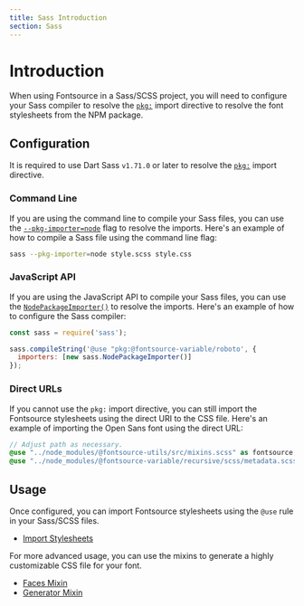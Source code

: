```yaml
---
title: Sass Introduction
section: Sass
---
```


# Introduction

When using Fontsource in a Sass/SCSS project, you will need to configure your Sass compiler to resolve the [`pkg:`](https://sass-lang.com/documentation/at-rules/use/#pkg-ur-ls) import directive to resolve the font stylesheets from the NPM package.

## Configuration

It is required to use Dart Sass `v1.71.0` or later to resolve the [`pkg:`](https://sass-lang.com/documentation/at-rules/use/#pkg-ur-ls) import directive.

### Command Line

If you are using the command line to compile your Sass files, you can use the [`--pkg-importer=node`](https://sass-lang.com/documentation/cli/dart-sass/#pkg-importer-node) flag to resolve the imports. Here's an example of how to compile a Sass file using the command line flag:

```bash
sass --pkg-importer=node style.scss style.css
```

### JavaScript API

If you are using the JavaScript API to compile your Sass files, you can use the [`NodePackageImporter()`](https://sass-lang.com/documentation/js-api/classes/nodepackageimporter/) to resolve the imports. Here's an example of how to configure the Sass compiler:

```javascript
const sass = require('sass');

sass.compileString('@use "pkg:@fontsource-variable/roboto', {
  importers: [new sass.NodePackageImporter()]
});
```

### Direct URLs

If you cannot use the `pkg:` import directive, you can still import the Fontsource stylesheets using the direct URI to the CSS file. Here's an example of importing the Open Sans font using the direct URL:

```scss
// Adjust path as necessary.
@use "../node_modules/@fontsource-utils/src/mixins.scss" as fontsource;
@use "../node_modules/@fontsource-variable/recursive/scss/metadata.scss" as recursive;
```

## Usage

Once configured, you can import Fontsource stylesheets using the `@use` rule in your Sass/SCSS files.

- [Import Stylesheets](/docs/getting-started/sass-import)

For more advanced usage, you can use the mixins to generate a highly customizable CSS file for your font.

- [Faces Mixin](/docs/getting-started/faces-mixin)
- [Generator Mixin](/docs/getting-started/generator-mixin)
